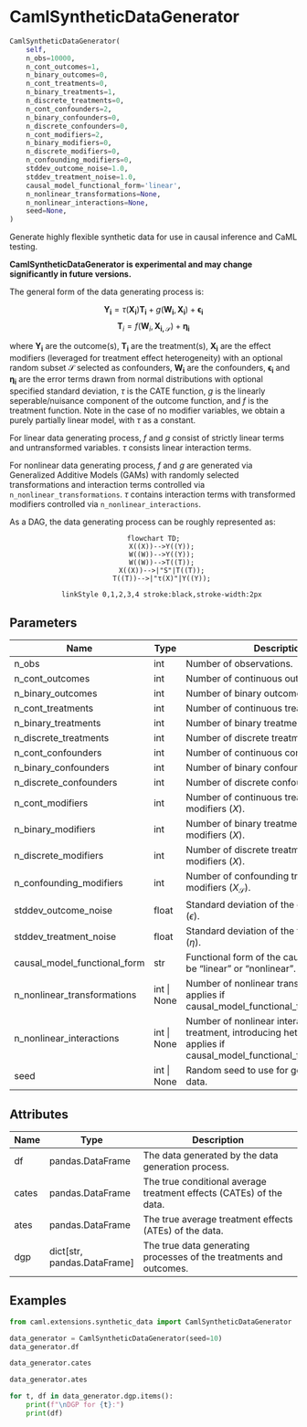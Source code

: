 # CamlSyntheticDataGenerator { #caml.extensions.synthetic_data.CamlSyntheticDataGenerator }

```python
CamlSyntheticDataGenerator(
    self,
    n_obs=10000,
    n_cont_outcomes=1,
    n_binary_outcomes=0,
    n_cont_treatments=0,
    n_binary_treatments=1,
    n_discrete_treatments=0,
    n_cont_confounders=2,
    n_binary_confounders=0,
    n_discrete_confounders=0,
    n_cont_modifiers=2,
    n_binary_modifiers=0,
    n_discrete_modifiers=0,
    n_confounding_modifiers=0,
    stddev_outcome_noise=1.0,
    stddev_treatment_noise=1.0,
    causal_model_functional_form='linear',
    n_nonlinear_transformations=None,
    n_nonlinear_interactions=None,
    seed=None,
)
```

Generate highly flexible synthetic data for use in causal inference and CaML testing.

**CamlSyntheticDataGenerator is experimental and may change significantly in future versions.**

The general form of the data generating process is:

$$
\mathbf{Y_i} = \tau (\mathbf{X_i}) \mathbf{T_i} + g(\mathbf{W_i}, \mathbf{X_i}) + \mathbf{\epsilon_i}
$$
$$
\mathbf{T}_i=f(\mathbf{W}_i, \mathbf{X_{i,\mathcal{S}}})+\mathbf{\eta_i}
$$

where $\mathbf{Y_i}$ are the outcome(s), $\mathbf{T_i}$ are the treatment(s), $\mathbf{X_i}$ are the effect modifiers (leveraged for treatment effect heterogeneity)
with an optional random subset $\mathcal{S}$ selected as confounders, $\mathbf{W_i}$ are the confounders, $\mathbf{\epsilon_i}$ and $\mathbf{\eta_i}$ are the error terms drawn from
normal distributions with optional specified standard deviation, $\tau$ is the CATE function, $g$ is the linearly seperable/nuisance component of the outcome function,
and $f$ is the treatment function. Note in the case of no modifier variables, we obtain a purely partially linear model, with $\tau$ as a constant.

For linear data generating process, $f$ and $g$ consist of strictly linear terms and untransformed variables. $\tau$ consists linear interaction terms.

For nonlinear data generating process, $f$ and $g$ are generated via Generalized Additive Models (GAMs) with randomly selected transformations and interaction terms
controlled via `n_nonlinear_transformations`. $\tau$ contains interaction terms with transformed modifiers controlled via `n_nonlinear_interactions`.

As a DAG, the data generating process can be roughly represented as:

<div style="text-align: center;">
```mermaid
flowchart TD;
    X((X))-->Y((Y));
    W((W))-->Y((Y));
    W((W))-->T((T));
    X((X))-->|"S"|T((T));
    T((T))-->|"τ(X)"|Y((Y));

    linkStyle 0,1,2,3,4 stroke:black,stroke-width:2px
```
</div>

## Parameters {.doc-section .doc-section-parameters}

| Name                         | Type        | Description                                                                                                                           | Default    |
|------------------------------|-------------|---------------------------------------------------------------------------------------------------------------------------------------|------------|
| n_obs                        | int         | Number of observations.                                                                                                               | `10000`    |
| n_cont_outcomes              | int         | Number of continuous outcomes ($Y$).                                                                                                  | `1`        |
| n_binary_outcomes            | int         | Number of binary outcomes ($Y$).                                                                                                      | `0`        |
| n_cont_treatments            | int         | Number of continuous treatments ($T$).                                                                                                | `0`        |
| n_binary_treatments          | int         | Number of binary treatments ($T$).                                                                                                    | `1`        |
| n_discrete_treatments        | int         | Number of discrete treatments ($T$).                                                                                                  | `0`        |
| n_cont_confounders           | int         | Number of continuous confounders ($W$).                                                                                               | `2`        |
| n_binary_confounders         | int         | Number of binary confounders ($W$).                                                                                                   | `0`        |
| n_discrete_confounders       | int         | Number of discrete confounders ($W$).                                                                                                 | `0`        |
| n_cont_modifiers             | int         | Number of continuous treatment effect modifiers ($X$).                                                                                | `2`        |
| n_binary_modifiers           | int         | Number of binary treatment effect modifiers ($X$).                                                                                    | `0`        |
| n_discrete_modifiers         | int         | Number of discrete treatment effect modifiers ($X$).                                                                                  | `0`        |
| n_confounding_modifiers      | int         | Number of confounding treatment effect modifiers ($X_{\mathcal{S}}$).                                                                 | `0`        |
| stddev_outcome_noise         | float       | Standard deviation of the outcome noise ($\epsilon$).                                                                                 | `1.0`      |
| stddev_treatment_noise       | float       | Standard deviation of the treatment noise ($\eta$).                                                                                   | `1.0`      |
| causal_model_functional_form | str         | Functional form of the causal model, can be "linear" or "nonlinear".                                                                  | `'linear'` |
| n_nonlinear_transformations  | int \| None | Number of nonlinear transformations, only applies if causal_model_functional_form="nonlinear".                                        | `None`     |
| n_nonlinear_interactions     | int \| None | Number of nonlinear interactions with treatment, introducing heterogeneity, only applies if causal_model_functional_form="nonlinear". | `None`     |
| seed                         | int \| None | Random seed to use for generating the data.                                                                                           | `None`     |

## Attributes {.doc-section .doc-section-attributes}

| Name   | Type                          | Description                                                         |
|--------|-------------------------------|---------------------------------------------------------------------|
| df     | pandas.DataFrame              | The data generated by the data generation process.                  |
| cates  | pandas.DataFrame              | The true conditional average treatment effects (CATEs) of the data. |
| ates   | pandas.DataFrame              | The true average treatment effects (ATEs) of the data.              |
| dgp    | dict\[str, pandas.DataFrame\] | The true data generating processes of the treatments and outcomes.  |

## Examples {.doc-section .doc-section-examples}

```python
from caml.extensions.synthetic_data import CamlSyntheticDataGenerator

data_generator = CamlSyntheticDataGenerator(seed=10)
data_generator.df
```

```python
data_generator.cates
```

```python
data_generator.ates
```

```python
for t, df in data_generator.dgp.items():
    print(f"\nDGP for {t}:")
    print(df)
```